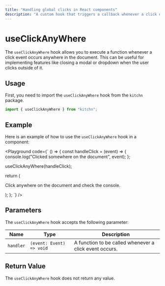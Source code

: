```yaml
---
title: "Handling global clicks in React components"
description: "A custom hook that triggers a callback whenever a click occurs anywhere on the document."
---
```



# useClickAnyWhere

The `useClickAnyWhere` hook allows you to execute a function whenever a click event occurs anywhere in the document. This can be useful for implementing features like closing a modal or dropdown when the user clicks outside of it.

## Usage

First, you need to import the `useClickAnyWhere` hook from the `kitchn` package.

```jsx
import { useClickAnyWhere } from "kitchn";
```

## Example

Here is an example of how to use the `useClickAnyWhere` hook in a component:

<Playground
code={`
() => {
  const handleClick = (event) => {
    console.log("Clicked somewhere on the document", event);
  };

  useClickAnyWhere(handleClick);

  return (
    <p>Click anywhere on the document and check the console.</p>
  );
};
`}
/>

## Parameters

The `useClickAnyWhere` hook accepts the following parameter:

| Name      | Type                     | Description
|-----------|--------------------------|-------------------------------------------------------
| `handler` | `(event: Event) => void` | A function to be called whenever a click event occurs.

## Return Value

The `useClickAnyWhere` hook does not return any value.
